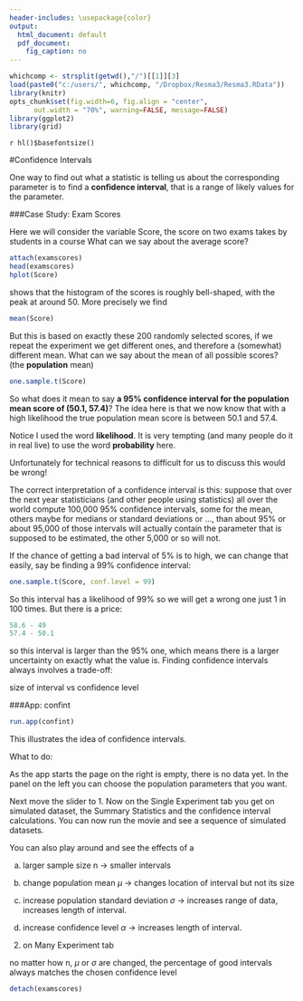 ```yaml
---
header-includes: \usepackage{color}
output:
  html_document: default
  pdf_document:
    fig_caption: no
---
```

<style>
table, th, td { text-align:right; }
th, td {padding: 10px;}
</style>

```r
whichcomp <- strsplit(getwd(),"/")[[1]][3]
load(paste0("c:/users/", whichcomp, "/Dropbox/Resma3/Resma3.RData"))
library(knitr)
opts_chunk$set(fig.width=6, fig.align = "center", 
      out.width = "70%", warning=FALSE, message=FALSE)
library(ggplot2)
library(grid)
```
`r hl()$basefontsize()`

#Confidence Intervals

One way to find out what a statistic is telling us about the corresponding parameter is to find a **confidence interval**, that is a range of likely values for the parameter.

###Case Study: Exam Scores

Here we will consider the variable Score, the score on two exams takes by students in a course What can we say about the average score?

```r
attach(examscores)
head(examscores)
hplot(Score)
```

shows that the histogram of the scores is roughly bell-shaped, with the peak at around 50. More precisely we find 

```r
mean(Score)
```

But this is based on exactly these 200 randomly selected scores, if we repeat the experiment we get different ones, and therefore a (somewhat) different mean. What can we say about the mean of all possible scores? (the **population** mean) 

```r
one.sample.t(Score) 
```

So what does it mean to say **a 95% confidence interval for the population mean score of (50.1, 57.4)**?  The idea here is that we now know that with a high likelihood the true population mean score is between 50.1 and 57.4. 

Notice I used the word **likelihood**. It is very tempting (and many people do it in real live) to use the word **probability** here. 

Unfortunately for technical reasons to difficult for us to discuss this would be wrong! 

The correct interpretation of a confidence interval is this: suppose that over the next year statisticians (and other people using statistics) all over the world compute 100,000 95% confidence intervals, some for the mean, others maybe for medians or standard deviations or ..., than about 95% or about 95,000 of those intervals will actually contain the parameter that is supposed to be estimated, the other 5,000 or so will not.

If the chance of getting a bad interval of 5% is to high, we can change that easily, say be finding a 99% confidence interval:


```r
one.sample.t(Score, conf.level = 99) 
```

So this interval has a likelihood of 99% so we will get a wrong one just 1 in 100 times. But there is a price:

```r
58.6 - 49
57.4 - 50.1
```

so this interval is larger than the 95% one, which means there is a larger uncertainty on exactly what the value is. Finding confidence intervals always involves a trade-off:

size of interval vs confidence level 

###App: confint

```r
run.app(confint)
```

This illustrates the idea of confidence intervals.

What to do: 

As the app starts the page on the right is empty, there is no data yet. In the panel on the left you can choose the population parameters that you want.

Next move the slider to 1. Now on the Single Experiment tab you get on simulated dataset, the Summary Statistics and the confidence interval calculations. You can now run the movie and see a sequence of simulated datasets. 

You can also play around and see the effects of a 

a) larger sample size n &rarr; smaller intervals

b) change population mean $\mu$ &rarr; changes location of interval but not its size 

c) increase population standard deviation $\sigma$ &rarr; increases range of data, increases length of interval.

d) increase confidence level $\alpha$ &rarr; increases length of interval.

2) on Many Experiment tab 

no matter how n, $\mu$ or $\sigma$ are changed, the percentage of good intervals always matches the chosen confidence level 

```r
detach(examscores)
```

